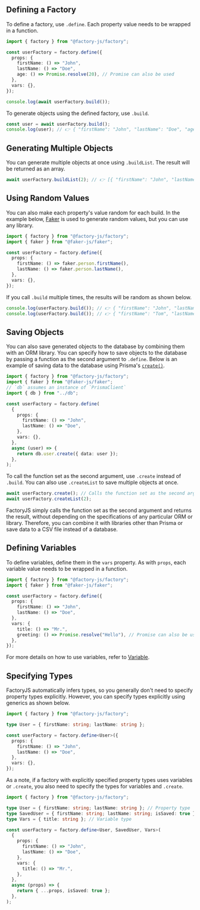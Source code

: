 
## Defining a Factory

To define a factory, use `.define`. Each property value needs to be wrapped in a function.

```ts
import { factory } from "@factory-js/factory";

const userFactory = factory.define({
  props: {
    firstName: () => "John",
    lastName: () => "Doe",
    age: () => Promise.resolve(20), // Promise can also be used
  },
  vars: {},
});

console.log(await userFactory.build());
```

To generate objects using the defined factory, use `.build`.

```ts
const user = await userFactory.build();
console.log(user); // 👉 { "firstName": "John", "lastName": "Doe", "age": 20 }
```

## Generating Multiple Objects

You can generate multiple objects at once using `.buildList`. The result will be returned as an array.

```ts
await userFactory.buildList(2); // 👉 [{ "firstName": "John", "lastName": "Doe" }, {...}]
```

## Using Random Values

You can also make each property's value random for each build. In the example below, [Faker](https://fakerjs.dev/) is used to generate random values, but you can use any library.

```ts
import { factory } from "@factory-js/factory";
import { faker } from "@faker-js/faker";

const userFactory = factory.define({
  props: {
    firstName: () => faker.person.firstName(),
    lastName: () => faker.person.lastName(),
  },
  vars: {},
});
```

If you call `.build` multiple times, the results will be random as shown below.

```ts
console.log(userFactory.build()); // 👉 { "firstName": "John", "lastName": "Doe" }
console.log(userFactory.build()); // 👉 { "firstName": "Tom", "lastName": "Smith" }
```

## Saving Objects

You can also save generated objects to the database by combining them with an ORM library. You can specify how to save objects to the database by passing a function as the second argument to `.define`. Below is an example of saving data to the database using Prisma's [`create()`](https://www.prisma.io/docs/orm/prisma-client/queries/crud#create).

```ts {14-16}
import { factory } from "@factory-js/factory";
import { faker } from "@faker-js/faker";
// `db` assumes an instance of `PrismaClient`
import { db } from "../db";

const userFactory = factory.define(
  {
    props: {
      firstName: () => "John",
      lastName: () => "Doe",
    },
    vars: {},
  },
  async (user) => {
    return db.user.create({ data: user });
  },
);
```

To call the function set as the second argument, use `.create` instead of `.build`. You can also use `.createList` to save multiple objects at once.

```ts
await userFactory.create(); // Calls the function set as the second argument and returns the result
await userFactory.createList(2);
```

FactoryJS simply calls the function set as the second argument and returns the result, without depending on the specifications of any particular ORM or library. Therefore, you can combine it with libraries other than Prisma or save data to a CSV file instead of a database.

## Defining Variables

To define variables, define them in the `vars` property. As with `props`, each variable value needs to be wrapped in a function.

```ts {9-12}
import { factory } from "@factory-js/factory";
import { faker } from "@faker-js/faker";

const userFactory = factory.define({
  props: {
    firstName: () => "John",
    lastName: () => "Doe",
  },
  vars: {
    title: () => "Mr.",
    greeting: () => Promise.resolve("Hello"), // Promise can also be used
  },
});
```

For more details on how to use variables, refer to [Variable](./variable).

## Specifying Types

FactoryJS automatically infers types, so you generally don't need to specify property types explicitly. However, you can specify types explicitly using generics as shown below.

```ts {3,5}
import { factory } from "@factory-js/factory";

type User = { firstName: string; lastName: string };

const userFactory = factory.define<User>({
  props: {
    firstName: () => "John",
    lastName: () => "Doe",
  },
  vars: {},
});
```

As a note, if a factory with explicitly specified property types uses variables or `.create`, you also need to specify the types for variables and `.create`.

```ts {3-5,7}
import { factory } from "@factory-js/factory";

type User = { firstName: string; lastName: string }; // Property type
type SavedUser = { firstName: string; lastName: string; isSaved: true }; // Return type of `.create`
type Vars = { title: string }; // Variable type

const userFactory = factory.define<User, SavedUser, Vars>(
  {
    props: {
      firstName: () => "John",
      lastName: () => "Doe",
    },
    vars: {
      title: () => "Mr.",
    },
  },
  async (props) => {
    return { ...props, isSaved: true };
  },
);
```
